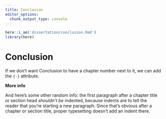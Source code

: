 ```yaml
---
title: Conclusion
editor_options: 
  chunk_output_type: console
---
```


```r
here::i_am('dissertation/conclusion.Rmd')
library(here)
```

# Conclusion

If we don't want Conclusion to have a chapter number next to it, we can add the `{-}` attribute.

**More info**

And here's some other random info: the first paragraph after a chapter title or section head _shouldn't be_ indented, because indents are to tell the reader that you're starting a new paragraph.
Since that's obvious after a chapter or section title, proper typesetting doesn't add an indent there.
